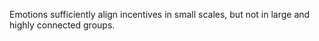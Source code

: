 
Emotions sufficiently align incentives in small scales, but not in large and highly connected groups.
